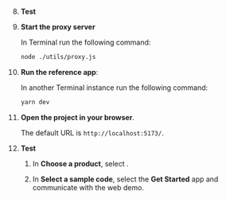 
<PlatformWrapper platform="react-js">

<TestHeader />

8. **Test <Vpd k="PRODUCT" />**

1. **Start the proxy server**

    In Terminal run the following command:

    ```bash
    node ./utils/proxy.js
    ```

1.  **Run the <Vpl k="NAME" /> reference app**:

    In another Terminal instance run the following command:

    ```sh
    yarn dev
    ```

1. **Open the project in your browser**.

    The default URL is `http://localhost:5173/`.

1. **Test <Vpd k="PRODUCT" />**

    1. In **Choose a product**, select **<Vpd k="NAME" />**.

    1. In **Select a sample code**, select the **Get Started** app and communicate with the web demo.

</PlatformWrapper>